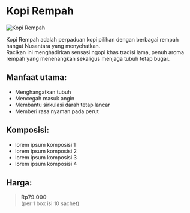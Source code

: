# Kopi Rempah

![Kopi Rempah](/assets/kopiMDX/kopiRempah_removed.png)

Kopi Rempah adalah perpaduan kopi pilihan dengan berbagai rempah hangat Nusantara yang menyehatkan.  
Racikan ini menghadirkan sensasi ngopi khas tradisi lama, penuh aroma rempah yang menenangkan sekaligus menjaga tubuh tetap bugar.

## Manfaat utama:

- Menghangatkan tubuh
- Mencegah masuk angin
- Membantu sirkulasi darah tetap lancar
- Memberi rasa nyaman pada perut

## Komposisi:

- lorem ipsum komposisi 1
- lorem ipsum komposisi 2
- lorem ipsum komposisi 3
- lorem ipsum komposisi 4

## Harga:

> **Rp79.000**  
> (per 1 box isi 10 sachet)
